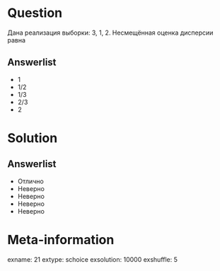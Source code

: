 Question
========
  Дана реализация выборки: 3, 1, 2. Несмещённая оценка дисперсии равна
  

Answerlist
----------
*  1
*  1/2
*  1/3
*  2/3
*  2

Solution
========

Answerlist
----------
*  Отлично
*  Неверно
*  Неверно
*  Неверно
*  Неверно

Meta-information
================
exname: 21
extype: schoice
exsolution: 10000
exshuffle: 5
